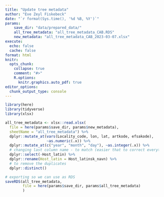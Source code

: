```yaml
---
title: "Update tree metadata" 
author: "Eve Zeyl Fiskebeck"
date: "`r format(Sys.time(), '%d %B, %Y')`"
params:
    save_dir: "data/prepared_data/"
    all_tree_metadata: "all_tree_metadata_CAB.RDS"
    new_metadata: "all_tree_metadata_CAB_2023-03-07.xlsx"
execute: 
  echo: false
  cache: false
format: html
knitr:
  opts_chunk: 
    collapse: true
    comment: "#>" 
    R.options:
      knitr.graphics.auto_pdf: true
editor_options: 
  chunk_output_type: console
---
```


```r
library(here)
library(tidyverse)
library(xlsx)
```


```r
all_tree_metadata <- xlsx::read.xlsx(
  file = here(params$save_dir, params$new_metadata),
  sheetName = "all_tree_metadata") %>%
  dplyr::mutate_at(vars(Locality_code, lon, lat, artkode, efsakode), 
                   ~as.numeric(.x)) %>%
  dplyr::mutate_at(c("year", "month", "day"), ~as.integer(.x)) %>%
  # changing last column name - to match (easier that to correct everything)
  dplyr::select(-Host_latin) %>%
  dplyr::rename(Host_latin = Host_latinsk_navn) %>%
  # to remove the duplicates
  dplyr::distinct()

# exporting so we can use as RDS 
saveRDS(all_tree_metadata,
        file = here(params$save_dir, params$all_tree_metadata)
        )
```

